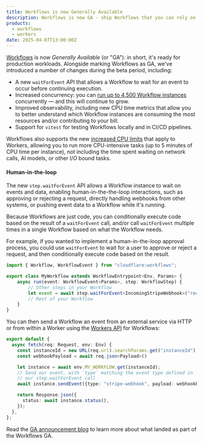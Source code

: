 ```yaml
---
title: Workflows is now Generally Available
description: Workflows is now GA - ship Workflows that you can rely on in production.
products:
  - workflows
  - workers
date: 2025-04-07T13:00:00Z
---
```



[Workflows](/workflows/) is now _Generally Available_ (or "GA"): in short, it's ready for production workloads. Alongside marking Workflows as GA, we've introduced a number of changes during the beta period, including:

* A new `waitForEvent` API that allows a Workflow to wait for an event to occur before continuing execution.
* Increased concurrency: you can [run up to 4,500 Workflow instances](/changelog/2025-02-25-workflows-concurrency-increased/) concurrently — and this will continue to grow.
* Improved observability, including new CPU time metrics that allow you to better understand which Workflow instances are consuming the most resources and/or contributing to your bill.
* Support for `vitest` for testing Workflows locally and in CI/CD pipelines.

Workflows also supports the new [increased CPU limits](/changelog/2025-03-25-higher-cpu-limits/) that apply to Workers, allowing you to run more CPU-intensive tasks (up to 5 minutes of CPU time per instance), not including the time spent waiting on network calls, AI models, or other I/O bound tasks.

#### Human-in-the-loop

The new `step.waitForEvent` API allows a Workflow instance to wait on events and data, enabling human-in-the-the-loop interactions, such as approving or rejecting a request, directly handling webhooks from other systems, or pushing event data to a Workflow while it's running.

Because Workflows are just code, you can conditionally execute code based on the result of a `waitForEvent` call, and/or call `waitForEvent` multiple times in a single Workflow based on what the Workflow needs.

For example, if you wanted to implement a human-in-the-loop approval process, you could use `waitForEvent` to wait for a user to approve or reject a request, and then conditionally execute code based on the result.

<TypeScriptExample>

```ts
import { Workflow, WorkflowEvent } from "cloudflare:workflows";

export class MyWorkflow extends WorkflowEntrypoint<Env, Params> {
	async run(event: WorkflowEvent<Params>, step: WorkflowStep) {
		// Other steps in your Workflow
		let event = await step.waitForEvent<IncomingStripeWebhook>("receive invoice paid webhook from Stripe", { type: "stripe-webhook", timeout: "1 hour" })
		// Rest of your Workflow
	}
}
```

</TypeScriptExample>

You can then send a Workflow an event from an external service via HTTP or from within a Worker using the [Workers API](/workflows/build/workers-api/) for Workflows:

<TypeScriptExample>

```ts
export default {
  async fetch(req: Request, env: Env) {
    const instanceId = new URL(req.url).searchParams.get("instanceId")
    const webhookPayload = await req.json<Payload>()

    let instance = await env.MY_WORKFLOW.get(instanceId);
    // Send our event, with `type` matching the event type defined in
    // our step.waitForEvent call
    await instance.sendEvent({type: "stripe-webhook", payload: webhookPayload})

    return Response.json({
      status: await instance.status(),
    });
  },
};
```

</TypeScriptExample>

Read the [GA announcement blog](https://blog.cloudflare.com/workflows-is-now-generally-available/) to learn more about what landed as part of the Workflows GA.
